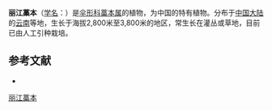 {{NoteTA|G1=LS}}
{{Speciesbox
| name = 丽江藁本
| status = 
| status_system = 
| image = 
| genus = Ligusticum
| species = delavayi
| authority = Franch.
}}

'''丽江藁本'''（[[学名|学名]]：{{lang|la|''Ligusticum delavayi''}}）是[[伞形科|伞形科]][[藁本属|藁本属]]的植物，为中国的特有植物。分布于[[中国大陆|中国大陆]]的[[云南|云南]]等地，生长于海拔2,800米至3,800米的地区，常生长在灌丛或草地，目前已由人工引种栽培。

== 参考文献 ==
<div class="references-small">
* {{cite web| url =http://www.bioinfo.cn/db05/KmzwSpecies.php?action=view&id=22866| title =丽江藁本| work =《中国高等植物数据库全库》| publisher =中国科学院微生物研究所| author =昆明植物研究所| accessdate =2009-02-25| deadurl =yes| archiveurl =https://web.archive.org/web/20160305041248/http://www.bioinfo.cn/db05/KmzwSpecies.php?action=view&id=22866| archivedate =2016-03-05}}
</div>
{{Taxonbar|from=Q10877570}}

[[Category:藁本属|丽江藁本]]


{{Apiales-stub}}